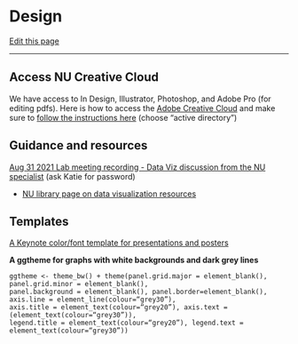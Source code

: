 # Design

[Edit this page](https://github.com/DrK-Lo/lotterhoslabprotocols/edit/main/profdev_design.qmd)

------------------------------------------------------------------------

## **Access NU Creative Cloud** {.unnumbered}

We have access to In Design, Illustrator, Photoshop, and Adobe Pro (for editing pdfs). Here is how to access the [Adobe Creative Cloud](https://adobe.northeastern.edu/) and make sure to [follow the instructions here](https://service.northeastern.edu/ogs?id=kb_article&sys_id=4128ecdb1b42745069590dc1604bcbb2) (choose "active directory")

## **Guidance and resources** {.unnumbered}

[Aug 31 2021 Lab meeting recording - Data Viz discussion from the NU specialist](https://northeastern.zoom.us/rec/share/L4GY5DKi6XCi1nf8_RxkzyGyu6NAojZd4nsNsL1WpxiEfNp5qe_PHd5An9ngPANS.49r97rNHCjo5PNSH) (ask Katie for password)

-   [NU library page on data visualization resources](https://subjectguides.lib.neu.edu/dataviz/tutorials)

## **Templates** {.unnumbered}

[A Keynote color/font template for presentations and posters](https://github.com/DrK-Lo/lotterhoslabprotocols/raw/gh-pages/ClassicPresentationTheme.key)

**A ggtheme for graphs with white backgrounds and dark grey lines**

    ggtheme <- theme_bw() + theme(panel.grid.major = element_blank(), panel.grid.minor = element_blank(), 
    panel.background = element_blank(), panel.border=element_blank(), axis.line = element_line(colour=“grey30”), 
    axis.title = element_text(colour=“grey20”), axis.text = (element_text(colour=“grey30”)), 
    legend.title = element_text(colour=“grey20”), legend.text = element_text(colour=“grey30”))
